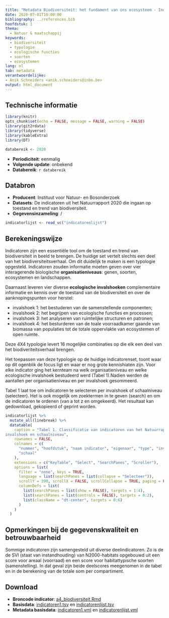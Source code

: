 ```yaml
---
title: "Metadata Biodiversiteit: het fundament van ons ecosysteem - Indicatorenset biodiversiteit"
date: 2020-07-01T10:00:00
bibliography: ../references.bib
hoofdstuk: 1
thema:
  - Natuur & maatschappij
keywords:
  - biodiversiteit
  - typologie
  - ecologische functies
  - soorten
  - ecosystemen
lang: nl
tab: metadata
verantwoordelijke:
- Anik Schneiders <anik.schneiders@inbo.be>
output: html_document
---
```

## Technische informatie

```r
library(knitr)
opts_chunk$set(echo = FALSE, message = FALSE, warning = FALSE)
library(git2rdata)
library(tidyverse)
library(kableExtra)
library(DT)
```

```r
databereik <- 2020
```

- **Periodiciteit**: eenmalig
- **Volgende update**: onbekend
- **Databereik**: `r databereik`

## Databron

- **Producent**: Instituut voor Natuur- en Bosonderzoek
- **Datasets**: De indicatoren uit het Natuurrapport 2020 die ingaan op toestand en trend van biodiversiteit.
- **Gegevensinzameling**: /

```r
indicatorlijst <- read_vc("indicatorenlijst")
```

## Berekeningswijze

Indicatoren zijn een essentiële tool om de toestand en trend van biodiversiteit in beeld te brengen.
De huidige set vertelt slechts een deel van het biodiversiteitsverhaal.
Om dit duidelijk te maken is een typologie opgesteld. 
Indicatoren zouden informatie moeten geven over vier interagerende biologische **organisatieniveaus**: genen, soorten, ecosystemen en landschappen.

Daarnaast leveren vier diverse **ecologische invalshoeken** complementaire informatie en kennis over de toestand van de biodiversiteit en over de aanknopingspunten voor herstel:

- invalshoek 1: het bestuderen van de samenstellende componenten;
- invalshoek 2: het begrijpen van ecologische functies en processen;
- invalshoek 3: het analyseren van ruimtelijke structuren en patronen;
- invalshoek 4: het besturderen van de toale voorraadkamer gaande van biomassa van populaties tot de totale oppervlakte van ecosystemen of open ruimte.

Deze 4X4 typologie levert 16 mogelijke combinaties op die elk een deel van het biodiveriteitsverhaal brengen. 

Het toepassen van deze typologie op de huidige indicatorenset, toont waar op dit ogenblik de focus ligt en waar er nog grote kennishiaten zijn. Voor elke indicator ging het kernteam na welk organisatieniveau en welke ecologische invalshoek bestudeerd werd (Tabel 1).Nadien werden de aantallen per organisatieniveau en per invalshoek gesommeerd.

Tabel 1 laat toe om indicatoren te selecteren per invalshoek of schaalniveau (selecteer).
Het is ook mogelijk om zoektermen in te geven (search) en om de indicatoren te ordenen (van a tot z en omgekeerd). 
Het resultaat kan gedownload, gekopieerd of geprint worden.

```r
indicatorlijst %>%
  mutate_all(linebreak) %>%
  datatable(
    caption = "Tabel 1. Classificatie van indicatoren van het Natuurrapport naar
invalshoek en schaalniveau",
    rownames = FALSE,
    colnames = c(
      "nummer", "hoofdstuk", "naam indicator", "eigenaar", "type", "invalshoek",
      "schaal"
    ),
    extensions = c("KeyTable", "Select", "SearchPanes", "Scroller"),
    options = list(
      filter = "none", keys = TRUE,
      language = list(searchPanes = list(collapse = "Selecteer")),
      scrollY = 390, scrollX = FALSE, scrollCollapse = TRUE, paging = FALSE,
      columnDefs = list(
        list(searchPanes = list(show = FALSE), targets = 1:4),
        list(searchPanes = list(controls = FALSE), targets = 0:2),
        list(className = "dt-center", targets = 0:6)
      )
    )
  )
```


## Opmerkingen bij de gegevenskwaliteit en betrouwbaarheid
Sommige indicatoren zijn samengesteld uit diverse deelindicatoren. 
Zo is de de SVI (staat van instandhouding) van N2000-habitats opgebouwd uit een score voor areaal (voorraad) en een score voor habitattypische soorten (samenstelling). 
In dat geval zijn beide deelscores meegenomen in de tabel en in de berekening van de totale som per compartiment.

## Download

- **Broncode indicator**: [a4_biodiversiteit.Rmd](../a4_biodiversiteit/a4_biodiversiteit.Rmd)
- **Basisdata**: [indicatoren1.tsv](../a4_biodiversiteit/indicatoren1.tsv) en [indicatorenlijst.tsv](../a4_biodiversiteit/indicatorenlijst.tsv)
- **Metadata basisdata**: [indicatoren1.yml](../a4_biodiversiteit/indicatoren1.yml) en [indicatorenlijst.yml](../a4_biodiversiteit/indicatorenlijst.yml)
